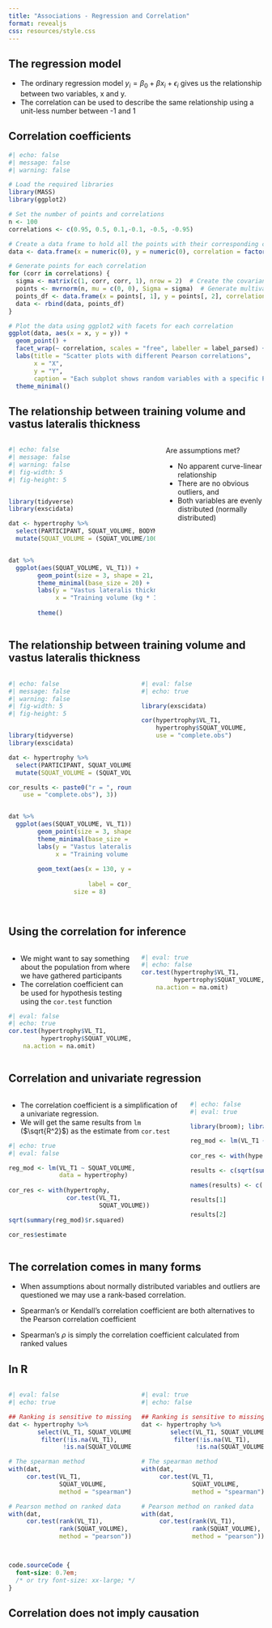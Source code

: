 ```yaml
---
title: "Associations - Regression and Correlation"
format: revealjs
css: resources/style.css
---
```



## The regression model

- The ordinary regression model $y_i = \beta_0 + \beta x_i + \epsilon_i$ gives us the relationship between two variables, x and y.
- The correlation can be used to describe the same relationship using a unit-less number between -1 and 1


## Correlation coefficients

```r
#| echo: false
#| message: false
#| warning: false

# Load the required libraries
library(MASS)
library(ggplot2)

# Set the number of points and correlations
n <- 100
correlations <- c(0.95, 0.5, 0.1,-0.1, -0.5, -0.95)

# Create a data frame to hold all the points with their corresponding correlation
data <- data.frame(x = numeric(0), y = numeric(0), correlation = factor(character(0), levels = c("0.9", "0.3", "0", "-0.3", "-0.9")))

# Generate points for each correlation
for (corr in correlations) {
  sigma <- matrix(c(1, corr, corr, 1), nrow = 2)  # Create the covariance matrix
  points <- mvrnorm(n, mu = c(0, 0), Sigma = sigma)  # Generate multivariate normal random variables
  points_df <- data.frame(x = points[, 1], y = points[, 2], correlation = as.character(corr))
  data <- rbind(data, points_df)
}

# Plot the data using ggplot2 with facets for each correlation
ggplot(data, aes(x = x, y = y)) +
  geom_point() +
  facet_wrap(~ correlation, scales = "free", labeller = label_parsed) +
  labs(title = "Scatter plots with different Pearson correlations",
       x = "X",
       y = "Y",
       caption = "Each subplot shows random variables with a specific Pearson correlation") +
  theme_minimal()


```



## The relationship between training volume and vastus lateralis thickness

:::: {.columns .v-center-container}

::: {.column width="60%"}
```r
#| echo: false
#| message: false
#| warning: false
#| fig-width: 5
#| fig-height: 5


library(tidyverse)
library(exscidata)

dat <- hypertrophy %>%
  select(PARTICIPANT, SQUAT_VOLUME, BODYMASS_T1, DXA_LBM_T1, VL_T1) %>%
  mutate(SQUAT_VOLUME = (SQUAT_VOLUME/1000)) 


dat %>%
  ggplot(aes(SQUAT_VOLUME, VL_T1)) + 
        geom_point(size = 3, shape = 21, fill = "steelblue") + 
        theme_minimal(base_size = 20) +
        labs(y = "Vastus lateralis thickness (cm)", 
             x = "Training volume (kg * 1000)") +
        
        theme()

```




:::

::: {.column width="40%"}

Are assumptions met?

- No apparent curve-linear relationship 
- There are no obvious outliers, and
- Both variables are evenly distributed (normally distributed)
:::

::::















## The relationship between training volume and vastus lateralis thickness

:::: {.columns .v-center-container}

::: {.column width="50%"}
```r
#| echo: false
#| message: false
#| warning: false
#| fig-width: 5
#| fig-height: 5


library(tidyverse)
library(exscidata)

dat <- hypertrophy %>%
  select(PARTICIPANT, SQUAT_VOLUME, BODYMASS_T1, DXA_LBM_T1, VL_T1) %>%
  mutate(SQUAT_VOLUME = (SQUAT_VOLUME/1000)) 

cor_results <- paste0("r = ", round(cor(hypertrophy$VL_T1, hypertrophy$SQUAT_VOLUME, 
    use = "complete.obs"), 3))


dat %>%
  ggplot(aes(SQUAT_VOLUME, VL_T1)) + 
        geom_point(size = 3, shape = 21, fill = "steelblue") + 
        theme_minimal(base_size = 20) +
        labs(y = "Vastus lateralis thickness (cm)", 
             x = "Training volume (kg * 1000)") +
        
        geom_text(aes(x = 130, y = 2.5, 
                      
                      label = cor_results), 
                  size = 8)
        


```




:::

::: {.column width="50%"}

```r
#| eval: false
#| echo: true

library(exscidata)

cor(hypertrophy$VL_T1, 
    hypertrophy$SQUAT_VOLUME, 
    use = "complete.obs")


```


:::

::::

## Using the correlation for inference


:::: {.columns}

::: {.column width="50%"}

- We might want to say something about the population from where we have gathered participants
- The correlation coefficient can be used for hypothesis testing using the `cor.test` function

```r
#| eval: false
#| echo: true
cor.test(hypertrophy$VL_T1, 
         hypertrophy$SQUAT_VOLUME, 
    na.action = na.omit)

```



:::


::: {.column width="50%"}


```r
#| eval: true
#| echo: false
cor.test(hypertrophy$VL_T1, 
         hypertrophy$SQUAT_VOLUME, 
    na.action = na.omit)

```

 
:::

::::

## Correlation and univariate regression



:::: {.columns}

::: {.column width="70%"}

- The correlation coefficient is a simplification of a univariate regression.
- We will get the same results from `lm` ($\sqrt{R^2}$) as the estimate from `cor.test`

```r
#| echo: true
#| eval: false

reg_mod <- lm(VL_T1 ~ SQUAT_VOLUME, 
              data = hypertrophy)
        
cor_res <- with(hypertrophy, 
                cor.test(VL_T1, 
                         SQUAT_VOLUME))      

sqrt(summary(reg_mod)$r.squared)

cor_res$estimate
```

:::

::: {.column width="30%"}

```r
#| echo: false
#| eval: true

library(broom); library(gt)

reg_mod <- lm(VL_T1 ~ SQUAT_VOLUME, data = hypertrophy)
        
cor_res <- with(hypertrophy, cor.test(VL_T1, SQUAT_VOLUME))      

results <- c(sqrt(summary(reg_mod)$r.squared), cor_res$estimate)

names(results) <- c("R from lm", "Correlation estimate from cor.test")

results[1]

results[2]

```

:::
::::

## The correlation comes in many forms


- When assumptions about normally distributed variables and outliers are questioned we may use a rank-based correlation.

- Spearman's or Kendall's correlation coefficient are both alternatives to the Pearson correlation coefficient

- Spearman's $\rho$ is simply the correlation coefficient calculated from ranked values 

## In R

:::: {.columns}

::: {.column width="50%"}

```r
#| eval: false
#| echo: true

## Ranking is sensitive to missing values
dat <- hypertrophy %>%
        select(VL_T1, SQUAT_VOLUME) %>%
         filter(!is.na(VL_T1), 
               !is.na(SQUAT_VOLUME))

# The spearman method
with(dat, 
     cor.test(VL_T1, 
              SQUAT_VOLUME, 
              method = "spearman"))

# Pearson method on ranked data
with(dat, 
     cor.test(rank(VL_T1), 
              rank(SQUAT_VOLUME), 
              method = "pearson"))



```
:::

::: {.column width="50%"}



```r
#| eval: true
#| echo: false

## Ranking is sensitive to missing values
dat <- hypertrophy %>%
        select(VL_T1, SQUAT_VOLUME) %>%
         filter(!is.na(VL_T1), 
               !is.na(SQUAT_VOLUME))

# The spearman method
with(dat, 
     cor.test(VL_T1, 
              SQUAT_VOLUME, 
              method = "spearman"))

# Pearson method on ranked data
with(dat, 
     cor.test(rank(VL_T1), 
              rank(SQUAT_VOLUME), 
              method = "pearson"))



```


:::

::::

```css
code.sourceCode {
  font-size: 0.7em;
  /* or try font-size: xx-large; */
}
```


## Correlation does not imply causation


















